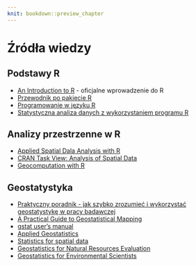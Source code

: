 ```yaml
---
knit: bookdown::preview_chapter
---
```


# Źródła wiedzy {#zrodla-wiedzy}

## Podstawy R

- [An Introduction to R](http://cran.r-project.org/doc/manuals/R-intro.pdf) - oficjalne wprowadzenie do R
- [Przewodnik po pakiecie R](http://www.biecek.pl/R/)
- [Programowanie w języku R](http://rksiazka.rexamine.com/)
- [Statystyczna analiza danych z wykorzystaniem programu R](http://ksiegarnia.pwn.pl/Statystyczna-analiza-danych-z-wykorzystaniem-programu-R,68603890,p.html) 

## Analizy przestrzenne w R

- [Applied Spatial Dala Analysis with R](http://www.asdar-book.org/)
- [CRAN Task View: Analysis of Spatial Data](https://cran.r-project.org/web/views/Spatial.html)
- [Geocomputation with R](http://robinlovelace.net/geocompr/)

## Geostatystyka

- [Praktyczny poradnik - jak szybko zrozumieć i wykorzystać geostatystykę w pracy badawczej](http://www.geoinfo.amu.edu.pl/staff/astach/www_geostat/programy/A_Stach_%20poradnik_geostatystyki.pdf)
- [A Practical Guide to Geostatistical Mapping](http://spatial-analyst.net/book/system/files/Hengl_2009_GEOSTATe2c1w.pdf)
- [gstat user's manual](http://www.gstat.org/gstat.pdf)
- [Applied Geostatistics](https://books.google.pl/books?id=vC2dcXFLI3YC)
- [Statistics for spatial data](https://books.google.pl/books?id=4SdRAAAAMAAJ)
- [Geostatistics for Natural Resources Evaluation](http://www.oupcanada.com/catalog/9780195115383.html)
- [Geostatistics for Environmental Scientists](http://eu.wiley.com/WileyCDA/WileyTitle/productCd-0470028580.html)
